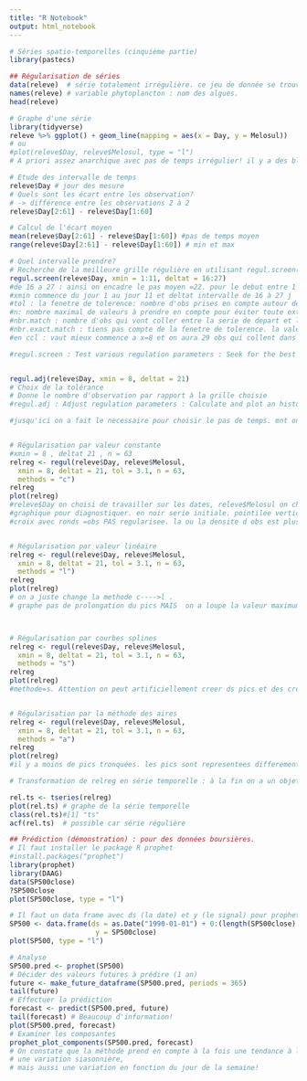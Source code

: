 ```yaml
---
title: "R Notebook"
output: html_notebook
---
```


```r
# Séries spatio-temporelles (cinquième partie)
library(pastecs)

## Régularisation de séries
data(releve)  # série totalement irrégulière. ce jeu de donnée se trouve ds pastecs, mesure quantite d'algues dans le temps.
names(releve) # variable phytoplancton : nom des algues.
head(releve)

# Graphe d'une série
library(tidyverse)
releve %>% ggplot() + geom_line(mapping = aes(x = Day, y = Melosul))
# ou
#plot(releve$Day, releve$Melosul, type = "l")
# A priori assez anarchique avec pas de temps irrégulier! il y a des blooms.

# Etude des intervalle de temps
releve$Day # jour des mesure
# Quels sont les écart entre les observation?
# -> différence entre les observations 2 à 2
releve$Day[2:61] - releve$Day[1:60]

# Calcul de l'écart moyen
mean(releve$Day[2:61] - releve$Day[1:60]) #pas de temps moyen
range(releve$Day[2:61] - releve$Day[1:60]) # min et max

# Quel intervalle prendre?
# Recherche de la meilleure grille régulière en utilisant regul.screen()
regul.screen(releve$Day, xmin = 1:11, deltat = 16:27)
#de 16 a 27 : ainsi on encadre le pas moyen =22. pour le debut entre 1 et 11.
#xmin commence du jour 1 au jour 11 et deltat intervalle de 16 à 27 j
#tol : la fenetre de tolerence: nombre d'obs prises en compte autour de la valeur. 
#n: nombre maximal de valeurs à prendre en compte pour éviter toute extrapolation. Calculé en tenant compte des différentes combinaisons de deltat et xmin.
#nbr.match : nombre d'obs qui vont coller entre la serie de depart et la serie regularisee en tenant compte de la fenetre de tolerence. celui ci est le tableau le plus important.
#nbr.exact.match : tiens pas compte de la fenetre de tolerence. la valeur plus importante est celle de d=21.
#en ccl : vaut mieux commence a x=8 et on aura 29 obs qui collent dans la fenetre de tolérence et 4 qui vont coller exactement.

#regul.screen : Test various regulation parameters : Seek for the best combination of the number of observation, the interval between two successive observation and the position of the first observation in the regulated time series to match as much observations of the initial series as possible


regul.adj(releve$Day, xmin = 8, deltat = 21)
# Choix de la tolérance
# Donne le nombre d'observation par rapport à la grille choisie
#regul.adj : Adjust regulation parameters : Calculate and plot an histogram of the distances between interpolated observations in a regulated time series and closest observations in the initial irregular time series. This allows to optimise the tol parameter.
```


```r
#jusqu'ici on a fait le necessaire pour choisir le pas de temps. mnt on doit choisir quelle methode utiliser.


# Régularisation par valeur constante
#xmin = 8 , deltat 21 , n = 63
relreg <- regul(releve$Day, releve$Melosul,
  xmin = 8, deltat = 21, tol = 3.1, n = 63,
  methods = "c")
relreg
plot(relreg)
#releve$Day on choisi de travailler sur les dates, releve$Melosul on choisi le jeu de données. tol = 3.1 fenetre de tolerance de trois jour en prenant aussi la valeur a la 3ieme jour (0.1).
#graphique pour diagnostiquer. en noir serie initiale. pointilee verticales en noir pour debut et fin. rouge serie regularisee. croix=obs regularisee. 
#croix avec ronds =obs PAS regularisee. la ou la densite d obs est plus importante on loupe des pics ou on les decale dans le temps. pour minimiser cela on utilise d autres techniques.


# Régularisation par valeur linéaire
relreg <- regul(releve$Day, releve$Melosul,
  xmin = 8, deltat = 21, tol = 3.1, n = 63,
  methods = "l")
relreg
plot(relreg)
# on a juste change la methode c---->l .
# graphe pas de prolongation du pics MAIS  on a loupe la valeur maximum.



# Régularisation par courbes splines
relreg <- regul(releve$Day, releve$Melosul,
  xmin = 8, deltat = 21, tol = 3.1, n = 63,
  methods = "s")
relreg
plot(relreg)
#methode=s. Attention on peut artificiellement creer ds pics et des creux importants!! exemples: pour un creux on prédit des valeurs negatives (or nombres d'algues--->génant).


# Régularisation par la méthode des aires
relreg <- regul(releve$Day, releve$Melosul,
  xmin = 8, deltat = 21, tol = 3.1, n = 63,
  methods = "a")
relreg
plot(relreg)
#il y a moins de pics tronquées. les pics sont representees differements les uns des autres.
```

```r
# Transformation de relreg en série temporelle : à la fin on a un objet regule pas encore à utiliser comme objet ts faut utiliser tseries pour l'extraire.

rel.ts <- tseries(relreg)
plot(rel.ts) # graphe de la série temporelle
class(rel.ts)#[1] "ts"
acf(rel.ts)  # possible car série régulière
```

```r
## Prédiction (démonstration) : pour des données boursières.
# Il faut installer le package R prophet
#install.packages("prophet")
library(prophet)
library(DAAG)
data(SP500close)
?SP500close
plot(SP500close, type = "l")

# Il faut un data frame avec ds (la date) et y (le signal) pour prophet
SP500 <- data.frame(ds = as.Date("1990-01-01") + 0:(length(SP500close) - 1),
                     y = SP500close)
plot(SP500, type = "l")

# Analyse
SP500.pred <- prophet(SP500)
# Décider des valeurs futures à prédire (1 an)
future <- make_future_dataframe(SP500.pred, periods = 365)
tail(future)
# Effectuer la prédiction
forecast <- predict(SP500.pred, future)
tail(forecast) # Beaucoup d'information!
plot(SP500.pred, forecast)
# Examiner les composantes
prophet_plot_components(SP500.pred, forecast)
# On constate que la méthode prend en compte à la fois une tendance à long terme
# une variation siasonnière,
# mais aussi une variation en fonction du jour de la semaine!
```
